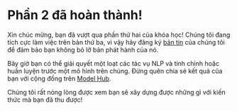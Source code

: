 # Phần 2 đã hoàn thành!

Xin chúc mừng, bạn đã vượt qua phần thứ hai của khóa học! Chúng tôi đang tích cực làm việc trên bản thứ ba, vì vậy hãy đăng ký [bản tin](https://huggingface.curated.co/) của chúng tôi để đảm bảo bạn không bỏ lỡ bản phát hành của nó.

Bây giờ bạn có thể giải quyết một loạt các tác vụ NLP và tinh chỉnh hoặc huấn luyện trước một mô hình trên chúng. Đừng quên chia sẻ kết quả của bạn với cộng đồng trên [Model Hub](https://huggingface.co/models).

Chúng tôi rất nóng lòng được xem bạn sẽ xây dựng được những gì với kiến thức mà bạn đã thu được!
